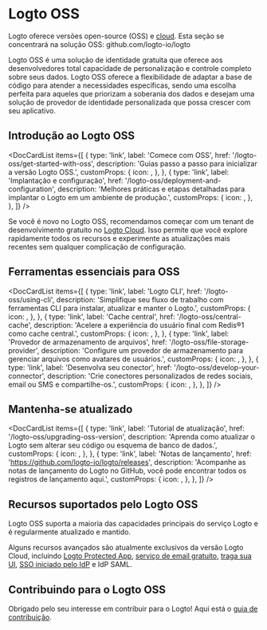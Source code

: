 
# Logto OSS

Logto oferece versões open-source (OSS) e [cloud](/logto-cloud). Esta seção se concentrará na solução OSS: <Url type="inline" href="https://github.com/logto-io/logto">github.com/logto-io/logto</Url>

Logto OSS é uma solução de identidade gratuita que oferece aos desenvolvedores total capacidade de personalização e controle completo sobre seus dados. Logto OSS oferece a flexibilidade de adaptar a base de código para atender a necessidades específicas, sendo uma escolha perfeita para aqueles que priorizam a soberania dos dados e desejam uma solução de provedor de identidade personalizada que possa crescer com seu aplicativo.

## Introdução ao Logto OSS

<DocCardList
  items={[
    {
      type: 'link',
      label: 'Comece com OSS',
      href: '/logto-oss/get-started-with-oss',
      description: 'Guias passo a passo para inicializar a versão Logto OSS.',
      customProps: {
        icon: <RocketIcon />,
      },
    },
    {
      type: 'link',
      label: 'Implantação e configuração',
      href: '/logto-oss/deployment-and-configuration',
      description:
        'Melhores práticas e etapas detalhadas para implantar o Logto em um ambiente de produção.',
      customProps: {
        icon: <GearIcon />,
      },
    },
  ]}
/>

<Admonition type="tip" title="Precisa de um Início Rápido?">

Se você é novo no Logto OSS, recomendamos começar com um tenant de desenvolvimento gratuito no [Logto Cloud](https://cloud.logto.io). Isso permite que você explore rapidamente todos os recursos e experimente as atualizações mais recentes sem qualquer complicação de configuração.

</Admonition>

## Ferramentas essenciais para OSS

<DocCardList
  items={[
    {
      type: 'link',
      label: 'Logto CLI',
      href: '/logto-oss/using-cli',
      description:
        'Simplifique seu fluxo de trabalho com ferramentas CLI para instalar, atualizar e manter o Logto.',
      customProps: {
        icon: <CliIcon />,
      },
    },
    {
      type: 'link',
      label: 'Cache central',
      href: '/logto-oss/central-cache',
      description: 'Acelere a experiência do usuário final com Redis®1 como cache central.',
      customProps: {
        icon: <CentralCacheIcon />,
      },
    },
    {
      type: 'link',
      label: 'Provedor de armazenamento de arquivos',
      href: '/logto-oss/file-storage-provider',
      description:
        'Configure um provedor de armazenamento para gerenciar arquivos como avatares de usuários.',
      customProps: {
        icon: <FileStorageIcon />,
      },
    },
    {
      type: 'link',
      label: 'Desenvolva seu conector',
      href: '/logto-oss/develop-your-connector',
      description:
        'Crie conectores personalizados de redes sociais, email ou SMS e compartilhe-os.',
      customProps: {
        icon: <ConnectorsIcon />,
      },
    },
  ]}
/>
## Mantenha-se atualizado

<DocCardList
  items={[
    {
      type: 'link',
      label: 'Tutorial de atualização',
      href: '/logto-oss/upgrading-oss-version',
      description:
        'Aprenda como atualizar o Logto sem alterar seu código ou esquema de banco de dados.',
      customProps: {
        icon: <UpdateIcon />,
      },
    },
    {
      type: 'link',
      label: 'Notas de lançamento',
      href: 'https://github.com/logto-io/logto/releases',
      description:
        'Acompanhe as notas de lançamento do Logto no GitHub, você pode encontrar todos os registros de lançamento aqui.',
      customProps: {
        icon: <DocumentIcon />,
      },
    },
  ]}
/>

## Recursos suportados pelo Logto OSS

Logto OSS suporta a maioria das capacidades principais do serviço Logto e é regularmente atualizado e mantido.

Alguns recursos avançados são atualmente exclusivos da versão Logto Cloud, incluindo [Logto Protected App](/integrate-logto/protected-app/), [serviço de email gratuito](/connectors/email-connectors/built-in-email-service), [traga sua UI](/customization/bring-your-ui), [SSO iniciado pelo IdP](/end-user-flows/enterprise-sso/idp-initiated-sso) e IdP SAML.

## Contribuindo para o Logto OSS

Obrigado pelo seu interesse em contribuir para o Logto! Aqui está o [guia de contribuição](/logto-oss/contribution).
